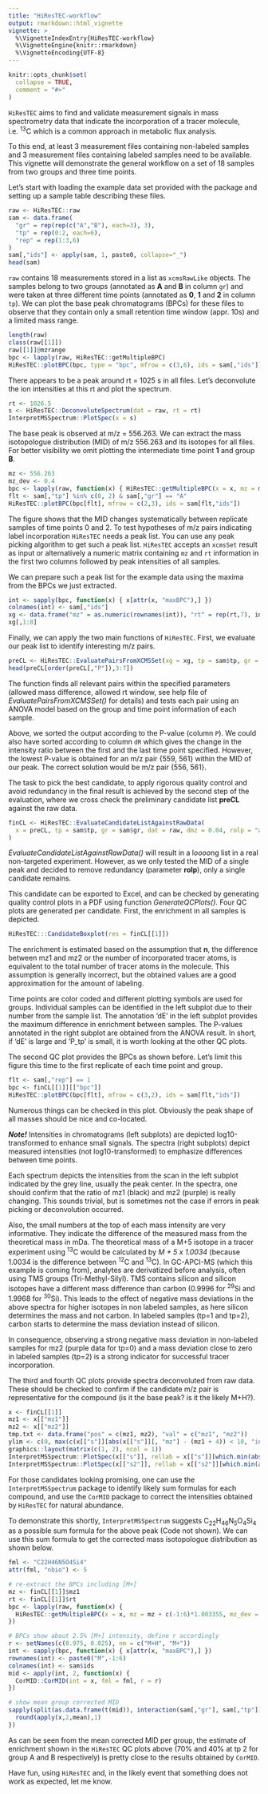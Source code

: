 ```yaml
---
title: "HiResTEC-workflow"
output: rmarkdown::html_vignette
vignette: >
  %\VignetteIndexEntry{HiResTEC-workflow}
  %\VignetteEngine{knitr::rmarkdown}
  %\VignetteEncoding{UTF-8}
---
```


```r
knitr::opts_chunk$set(
  collapse = TRUE,
  comment = "#>"
)
```

`HiResTEC` aims to find and validate measurement signals in mass spectrometry data
that indicate the incorporation of a tracer molecule, i.e. ^13^C which is a
common approach in metabolic flux analysis.

To this end, at least 3 measurement files containing non-labeled samples and 
3 measurement files containing labeled samples need to be available. This vignette 
will demonstrate the general workflow on a set of 18 samples from two groups and
three time points.

Let's start with loading the example data set provided with the package and
setting up a sample table describing these files.

```r
raw <- HiResTEC::raw
sam <- data.frame(
  "gr" = rep(rep(c("A","B"), each=3), 3), 
  "tp" = rep(0:2, each=6), 
  "rep" = rep(1:3,6)
)
sam[,"ids"] <- apply(sam, 1, paste0, collapse="_")
head(sam)
```

`raw` contains 18 measurements stored in a list as `xcmsRawLike` objects. The samples
belong to two groups (annotated as **A** and **B** in column `gr`) and were taken 
at three different time points (annotated as **0**, **1** and **2** in column `tp`). 
We can plot the base peak chromatograms (BPCs) for these files to observe that they 
contain only a small retention time window (appr. 10s) and a limited mass range.

```r
length(raw)
class(raw[[1]])
raw[[1]]@mzrange
bpc <- lapply(raw, HiResTEC::getMultipleBPC)
HiResTEC::plotBPC(bpc, type = "bpc", mfrow = c(3,6), ids = sam[,"ids"])
```

There appears to be a peak around rt = 1025 s in all files. Let's deconvolute the
ion intensities at this rt and plot the spectrum.

```r
rt <- 1026.5
s <- HiResTEC::DeconvoluteSpectrum(dat = raw, rt = rt)
InterpretMSSpectrum::PlotSpec(x = s)
```

The base peak is observed at m/z = 556.263. We can extract the mass isotopologue 
distribution (MID) of m/z 556.263 and its isotopes for all files. For better
visibility we omit plotting the intermediate time point **1** and group **B**.

```r
mz <- 556.263
mz_dev <- 0.4
bpc <- lapply(raw, function(x) { HiResTEC::getMultipleBPC(x = x, mz = mz + c(0:6)*1.003355, mz_dev = mz_dev) })
flt <- sam[,"tp"] %in% c(0, 2) & sam[,"gr"] == "A"
HiResTEC::plotBPC(bpc[flt], mfrow = c(2,3), ids = sam[flt,"ids"])
```

The figure shows that the MID changes systematically between replicate samples
of time points 0 and 2. To test hypotheses of m/z pairs indicating label 
incorporation `HiResTEC` needs a peak list. You can use any peak picking 
algorithm to get such a peak list. `HiResTEC` accepts an `xcmsSet` result as input 
or alternatively a numeric matrix containing `mz` and `rt` information in 
the first two columns followed by peak intensities of all samples.

We can prepare such a peak list for the example data using the maxima from the
BPCs we just extracted.

```r
int <- sapply(bpc, function(x) { x[attr(x, "maxBPC"),] })
colnames(int) <- sam[,"ids"]
xg <- data.frame("mz" = as.numeric(rownames(int)), "rt" = rep(rt,7), int, row.names = NULL)
xg[,1:8]
```

Finally, we can apply the two main functions of `HiResTEC`. First, we evaluate our 
peak list to identify interesting m/z pairs.

```r
preCL <- HiResTEC::EvaluatePairsFromXCMSSet(xg = xg, tp = sam$tp, gr = sam$gr, dmz = 0.04, silent = TRUE)
head(preCL[order(preCL[,"P"]),3:7])
```


The function finds all relevant pairs within the specified parameters (allowed 
mass difference, allowed rt window, see help file of *EvaluatePairsFromXCMSSet()* 
for details) and tests each pair using an ANOVA model based on the group and 
time point information of each sample. 

Above, we sorted the output according to the P-value (column `P`). We could also 
have sorted according to column `dR` which gives the change in the intensity ratio 
between the first and the last time point specified. However, the lowest P-value 
is obtained for an m/z pair {559, 561} within the MID of our peak. The correct 
solution would be m/z pair {556, 561}.

The task to pick the best candidate, to apply rigorous quality control and avoid 
redundancy in the final result is achieved by the second step of the evaluation,
where we cross check the preliminary candidate list **preCL** against the raw data.

```r
finCL <- HiResTEC::EvaluateCandidateListAgainstRawData(
  x = preCL, tp = sam$tp, gr = sam$gr, dat = raw, dmz = 0.04, rolp = "all"
)
```
*EvaluateCandidateListAgainstRawData()* will result in a l*oooo*ng list in a real
non-targeted experiment. However, as we only tested the MID of a single peak and 
decided to remove redundancy (parameter **rolp**), only a single candidate remains.

This candidate can be exported to Excel, and can be checked by generating
quality control plots in a PDF using function *GenerateQCPlots()*. Four QC plots
are generated per candidate. First, the enrichment in all samples is depicted.

```r
HiResTEC:::CandidateBoxplot(res = finCL[[1]])
```

The enrichment is estimated based on the assumption that **n**, the difference 
between mz1 and mz2 or the number of incorporated tracer atoms, is equivalent to
the total number of tracer atoms in the molecule. This assumption is generally
incorrect, but the obtained values are a good approximation for the amount of 
labeling. 

Time points are color coded and different plotting symbols are used for groups. 
Individual samples can be identified in the left subplot due to their number from 
the sample list. The annotation 'dE' in the left subplot provides the maximum 
difference in enrichment between samples. The P-values annotated in the right
subplot are obtained from the ANOVA result. In short, if 'dE' is large and 'P_tp'
is small, it is worth looking at the other QC plots.

The second QC plot provides the BPCs as shown before. Let's limit this figure 
this time to the first replicate of each time point and group.

```r
flt <- sam[,"rep"] == 1
bpc <- finCL[[1]][["bpc"]]
HiResTEC::plotBPC(bpc[flt], mfrow = c(3,2), ids = sam[flt,"ids"])
```

Numerous things can be checked in this plot. Obviously the peak shape of all masses
should be nice and co-located. 

***Note!*** Intensities in chromatograms (left subplots) are depicted 
log10-transformed to enhance small signals. The spectra (right subplots) depict
measured intensities (not log10-transformed) to emphasize differences between 
time points. 

Each spectrum depicts the intensities from the scan in the left subplot indicated 
by the grey line, usually the peak center. In the spectra, one should confirm that 
the ratio of mz1 (black) and mz2 (purple) is really changing. This sounds trivial, 
but is sometimes not the case if errors in peak picking or deconvolution occurred.

Also, the small numbers at the top of each mass intensity are very informative.
They indicate the difference of the measured mass from the theoretical mass in mDa.
The theoretical mass of a M+5 isotope in a tracer experiment using ^13^C would be
calculated by *M + 5 x 1.0034* (because 1.0034 is the difference between ^12^C 
and ^13^C). In GC-APCI-MS (which this example is coming from), analytes are
derivatized before analysis, often using TMS groups (Tri-Methyl-Silyl). TMS 
contains silicon and silicon isotopes have a different mass difference than carbon
(0.9996 for ^29^Si and 1.9968 for ^30^Si).
This leads to the effect of negative mass deviations in the above spectra for
higher isotopes in non labeled samples, as here silicon determines the mass and
not carbon. In labeled samples (tp=1 and tp=2), carbon starts to determine the
mass deviation instead of silicon.

In consequence, observing a strong negative mass deviation in non-labeled samples 
for mz2 (purple data for tp=0) and a mass deviation close to zero in labeled 
samples (tp=2) is a strong indicator for successful tracer incorporation.

The third and fourth QC plots provide spectra deconvoluted from raw data. These
should be checked to confirm if the candidate m/z pair is representative for
the compound (is it the base peak? is it the likely M+H?).

```r
x <- finCL[[1]]
mz1 <- x[["mz1"]]
mz2 <- x[["mz2"]]
tmp.txt <- data.frame("pos" = c(mz1, mz2), "val" = c("mz1", "mz2"))
ylim <- c(0, max(c(x[["s"]][abs(x[["s"]][, "mz"] - (mz1 + 4)) < 10, "int"], x[["s2"]][abs(x[["s2"]][, "mz"] - (mz1 + 4)) < 10, "int"]), na.rm = T))
graphics::layout(matrix(c(1, 2), ncol = 1))
InterpretMSSpectrum::PlotSpec(x[["s"]], rellab = x[["s"]][which.min(abs(x[["s"]][, 1] - mz1)), 1], masslab = 0, xlim = mz1 + c(-6, 15), txt = tmp.txt, ylim = ylim)
InterpretMSSpectrum::PlotSpec(x[["s2"]], rellab = x[["s2"]][which.min(abs(x[["s2"]][, 1] - mz2)), 1], masslab = 0, xlim = mz + c(-6, 15), txt = tmp.txt, ylim = ylim)
```

For those candidates looking promising, one can use the `InterpretMSSpectrum` 
package to identify likely sum formulas for each compound, and use the `CorMID` 
package to correct the intensities obtained by `HiResTEC` for natural abundance.

To demonstrate this shortly, `InterpretMSSpectrum` suggests C~22~H~46~N~5~O~4~Si~4~ 
as a possible sum formula for the above peak (Code not shown). We can use this sum 
formula to get the corrected mass isotopologue distribution as shown below.

```r
fml <- "C22H46N5O4Si4"
attr(fml, "nbio") <- 5

# re-extract the BPCs including [M+]
mz <- finCL[[1]]$mz1
rt <- finCL[[1]]$rt
bpc <- lapply(raw, function(x) { 
  HiResTEC::getMultipleBPC(x = x, mz = mz + c(-1:6)*1.003355, mz_dev = 0.04, rt = rt) 
})

# BPCs show about 2.5% [M+] intensity, define r accordingly
r <- setNames(c(0.975, 0.025), nm = c("M+H", "M+"))
int <- sapply(bpc, function(x) { x[attr(x, "maxBPC"),] })
rownames(int) <- paste0("M",-1:6)
colnames(int) <- sam$ids
mid <- apply(int, 2, function(x) { 
  CorMID::CorMID(int = x, fml = fml, r = r) 
})

# show mean group corrected MID
sapply(split(as.data.frame(t(mid)), interaction(sam[,"gr"], sam[,"tp"])), function(x) {
  round(apply(x,2,mean),1)
})
```

As can be seen from the mean corrected MID per group, the estimate of enrichment
shown in the `HiResTEC` QC plots above (70% and 40% at tp 2 for group A and B 
respectively) is pretty close to the results obtained by `CorMID`.

Have fun, using `HiResTEC` and, in the likely event that something does not work
as expected, let me know.
